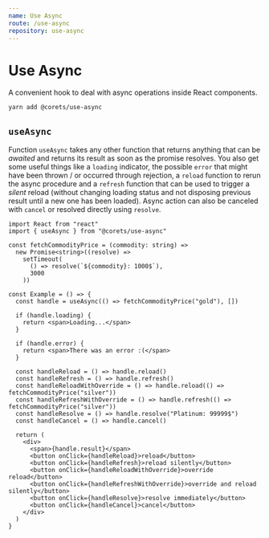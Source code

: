 ```yaml
---
name: Use Async
route: /use-async
repository: use-async
---
```


# Use Async

A convenient hook to deal with async operations inside React components.

```bash
yarn add @corets/use-async
```

## `useAsync`

Function `useAsync` takes any other function that returns anything that can be *awaited* and returns its result as soon as the promise resolves. You also get some useful things like a `loading` indicator, the possible `error` that might have been thrown / or occurred through rejection, a `reload` function to rerun the async procedure and a `refresh` function that can be used to trigger a *silent* reload (without changing loading status and not disposing previous result until a new one has been loaded). Async action can also be canceled with `cancel` or resolved directly using `resolve`.

```tsx
import React from "react"
import { useAsync } from "@corets/use-async"

const fetchCommodityPrice = (commodity: string) =>
  new Promise<string>((resolve) =>
    setTimeout(
      () => resolve(`${commodity}: 1000$`),
      3000
    ))

const Example = () => {
  const handle = useAsync(() => fetchCommodityPrice("gold"), [])

  if (handle.loading) {
    return <span>Loading...</span>
  }

  if (handle.error) {
    return <span>There was an error :(</span>
  }

  const handleReload = () => handle.reload()
  const handleRefresh = () => handle.refresh()
  const handleReloadWithOverride = () => handle.reload(() => fetchCommodityPrice("silver"))
  const handleRefreshWithOverride = () => handle.refresh(() => fetchCommodityPrice("silver"))
  const handleResolve = () => handle.resolve("Platinum: 99999$")
  const handleCancel = () => handle.cancel()

  return (
    <div>
      <span>{handle.result}</span>
      <button onClick={handleReload}>reload</button>
      <button onClick={handleRefresh}>reload silently</button>
      <button onClick={handleReloadWithOverride}>override reload</button>
      <button onClick={handleRefreshWithOverride}>override and reload silently</button>
      <button onClick={handleResolve}>resolve immediately</button>
      <button onClick={handleCancel}>cancel</button>
    </div>
  )
}
```

